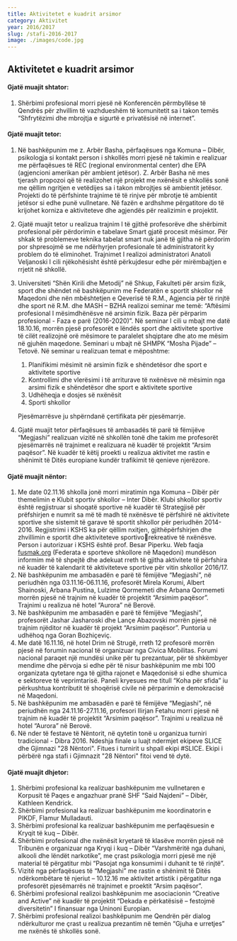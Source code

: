 ```yaml
---
title: Aktivitetet e kuadrit arsimor
category: Aktivitet
year: 2016/2017
slug: /stafi-2016-2017
image: ./images/code.jpg
---
```


## Aktivitetet e kuadrit arsimor

#### Gjatë muajit shtator:

1. Shërbimi profesional morri pjesë në Konferencën përmbyllëse të Qendrës për
   zhvillim të vazhdueshëm të komunitetit sa i takon temës “Shfrytëzimi dhe
   mbrojtja e sigurtë e privatësisë në internet”.

#### Gjatë muajit tetor:

1. Në bashkëpunim me z. Arbër Basha, përfaqësues nga Komuna – Dibër,
   psikologja si kontakt person i shkollës morri pjesë në takimin e realizuar me
   përfaqësues të REC (regional environmental center) dhe EPA (agjencioni
   amerikan për ambient jetësor). Z. Arbër Basha në mes tjerash propozoi që të
   realizohet një projekt me nxënësit e shkollës sonë me qëllim ngritjen e vetëdijes
   sa i takon mbrojtjes së ambientit jetësor. Projekti do të përfshinte trajnime të të
   rinjve për mbrotje të ambientit jetësor si edhe punë vullnetare. Në fazën e
   ardhshme përgatitore do të krijohet korniza e aktiviteteve dhe agjendës për
   realizimin e projektit.
2. Gjatë muajit tetor u realizua trajnim I të gjithë profesorëve dhe shërbimit
   profesional për përdorimin e tabelave Smart gjatë procesit mësimor. Për shkak të
   problemeve teknika tabelat smart nuk janë të gjitha në përdorim por shpresojmë
   se me ndërhyrjen profesionale të administratorit ky problem do të eliminohet.
   Trajnimet I realizoi administratori Anatoli Veljanoski I cili njëkohësisht është
   përkujdesur edhe për mirëmbajtjen e rrjetit në shkollë.
3. Universiteti “Shën Kirili dhe Metodij” në Shkup, Fakulteti për arsim fizik, sport dhe shëndet në bashkëpunim me Federatën e sportit shkollor në Maqedoni dhe nën mbështetjen e Qeverisë të R.M., Agjencia për të rinjtë dhe sport në R.M. dhe MASH – BZHA realizoi seminar me temë: “Aftësimi profesional I mësimdhënësve në arsimin fizik. Baza për përparim profesional - Faza e parë (2016-2020)”. Në seminar I cili u mbajt me datë 18.10.16, morrën pjesë profesorët e lëndës sport dhe aktivitete sportive të cilët realizojnë orë mësimore te paralelet shqiptare dhe
   ato me mësim në gjuhën maqedone. Seminari u mbajt në SHMPK “Mosha Pijade” – Tetovë. Në seminar u realizuan temat e mëposhtme:

   1. Planifikimi mësimit në arsimin fizik e shëndetësor dhe sport e
      aktivitete sportive
   2. Kontrollimi dhe vlerësimi i të arriturave të nxënësve në mësimin
      nga arsimi fizik e shëndetësor dhe sport e aktivitete sportive
   3. Udhëheqja e dosjes së nxënësit
   4. Sporti shkollor

   Pjesëmarrësve ju shpërndanë çertifikata për pjesëmarrje.

4. Gjatë muajit tetor përfaqësues të ambasadës të parë të fëmijëve “Megjashi”
   realizuan vizitë në shkollën tonë dhe takim me profesorët pjesëmarrës në
   trajnimet e realizuara në kuadër të projektit “Arsim paqësor”. Në kuadër të këtij
   proekti u realizua aktivitet me rastin e shënimit të Ditës europiane kundër
   trafikimit të qenieve njerëzore.

#### Gjatë muajit nëntor:

1. Me date 02.11.16 shkolla jonë morri miratimin nga Komuna – Dibër për
   themelimin e Klubit sportiv shkollor – Inter Dibër. Klubi shkollor sportiv është
   regjistruar si shoqatë sportive në kuаdër të Strategjisë për prëfshirjen e numrit sa
   më të madh të nxënësve të përfshirë në aktivitete sportive she sistemit të garave
   të sportit shkollor për periudhën 2014-2016. Regjistrimi i KSHS ka për qëllim
   nxitjen, gjithëpërfshirjen dhe zhvillimin e sportit dhe aktiviteteve sportivorekreative të nxënësve. Person i autorizuar i KSHS është prof. Besar Piperku.
   Web faqja [fusmak.org](http://fusmak.org.mk/) (Federata e sporteve shkollore në Maqedoni)
   mundëson informim më të shpejtë dhe adekuat rreth të gjitha aktivitete të
   përfshira në kuadër të kalendarit të aktiviteteve sportive për vitin shkollor
   2016/17.
2. Në bashkëpunim me ambasadën e parë të fëmijëve “Megjashi”, në periudhën
   nga 03.11.16-06.11.16, profesorët Mirela Korumi, Albert Shainoski, Arbana
   Pustina, Lulzime Qormemeti dhe Arbana Qormemeti morrën pjesë në trajnim në
   kuadër të projektit “Arsimim paqësor”. Trajnimi u realizua në hotel “Aurora” në
   Berovë.
3. Në bashkëpunim me ambasadën e parë të fëmijëve “Megjashi”, profesorët
   Jashar Jasharoski dhe Lançe Abazovski morrën pjesë në trajnim njëditor në
   kuadër të projekt “Arsimim paqësor”. Puntoria u udhëhoq nga Goran Bozhiçeviç.
4. Me datë 16.11.16, në hotel Drim në Strugë, rreth 12 profesorë morrën pjesë në
   forumin nacional të organizuar nga Civica Mobilitas. Forumi nacional paraqet një
   mundësi unike për tu prezantuar, për të shkëmbyer mendime dhe përvoja si
   edhe për të nisur bashkëpunim me mbi 100 organizata qytetare nga të gjitha
   rajonet e Maqedonisë si edhe shumica e sektoreve të veprimtarisë. Paneli
   kryesues me titull “Koha për sfida” iu përkushtua kontributit të shoqërisë civile në
   përparimin e demokracisë në Maqedoni.
5. Në bashkëpunim me ambasadën e parë të fëmijëve “Megjashi”, në periudhën
   nga 24.11.16-27.11.16, profesori Ilirjan Fetahu morri pjesë në trajnim në kuadër
   të projektit “Arsimim paqësor”. Trajnimi u realizua në hotel “Aurora” në Berovë.
6. Në nder të festave të Nëntorit, në qytetin tonë u organizua turniri tradicional -
   Dibra 2016. Ndeshja finale u luajt ndermjet ekipeve SLICE dhe Gjimnazi "28
   Nëntori". Fitues i turnirit u shpall ekipi #SLICE. Ekipi i përbërë nga stafi i
   Gjimnazit "28 Nëntori" fitoi vend të dytë.

#### Gjatë muajit dhjetor:

1. Shërbimi profesional ka realizuar bashkëpunim me vullnetaren e Korpusit të
   Paqes e angazhuar pranë SHF “Said Najdeni” – Dibër, Kathleen Kendrick.
2. Shërbimi profesional ka realizuar bashkëpunim me koordinatorin e PIKDF,
   Flamur Mulladauti.
3. Shërbimi profesional ka realizuar bashkëpunim me perfaqësuesin e Kryqit të kuq
   – Dibër.
4. Shërbimi profesional dhe nxënësit kryetarë të klasëve morrën pjesë në Tribunën
   e organizuar nga Kryqi i kuq – Dibër “Varshmëritë nga duhani, alkooli dhe lëndët
   narkotike”, me çrast psikologja morri pjesë me një material të përgatitur mbi
   “Pasojat nga konsumimi i duhanit te të rinjtë”.
5. Vizitë nga përfaqësues të “Megjashi” me rastin e shënimit të Ditës
   ndërkombëtare të njeriut – 10.12.16 me aktivitet artistik i përgatitur nga
   profesorët pjesëmarrës në trajnimet e proektit “Arsim paqësor”.
6. Shërbimi profesional realizoi bashkëpunim me asociacionin “Creative and Active”
   në kuadër të projektit “Dekada e përkatësisë – festojmë diversitetin” I finansuar
   nga Uninoni Europian.
7. Shërbimi profesional realizoi bashkëpunim me Qendrën për dialog ndërkulturor
   me çrast u realizua prezantim në temën “Gjuha e urretjes” me nxënës të shkollës
   sonë.
